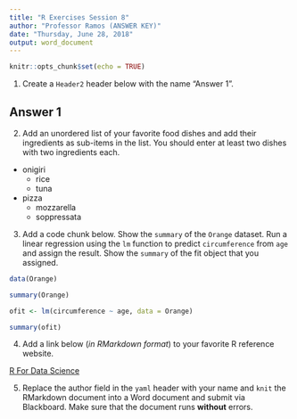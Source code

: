 ```yaml
---
title: "R Exercises Session 8"
author: "Professor Ramos (ANSWER KEY)"
date: "Thursday, June 28, 2018"
output: word_document
---
```


```r
knitr::opts_chunk$set(echo = TRUE)
```

1. Create a `Header2` header below with the name "Answer 1".

## Answer 1


2. Add an unordered list of your favorite food dishes and add their ingredients
as sub-items in the list. You should enter at least two dishes with two
ingredients each.

* onigiri
    * rice
    * tuna
* pizza
    * mozzarella
    * soppressata

3. Add a code chunk below. Show the `summary` of the `Orange` dataset. Run a
linear regression using the `lm` function to predict `circumference` from `age`
and assign the result. Show the `summary` of the fit object that you assigned. 

```r
data(Orange)

summary(Orange)

ofit <- lm(circumference ~ age, data = Orange)

summary(ofit)
```

4. Add a link below (_in RMarkdown format_) to your favorite R reference website.

[R For Data Science](http://r4ds.had.co.nz/)

5. Replace the author field in the `yaml` header with your name and `knit` the
RMarkdown document into a Word document and submit via Blackboard. Make sure
that the document runs **without** errors.
